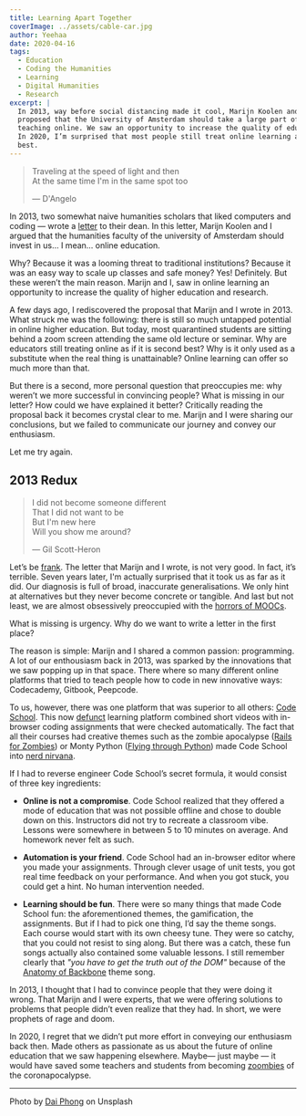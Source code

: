 ```yaml
---
title: Learning Apart Together
coverImage: ../assets/cable-car.jpg
author: Yeehaa
date: 2020-04-16
tags: 
  - Education
  - Coding the Humanities
  - Learning
  - Digital Humanities
  - Research
excerpt: | 
  In 2013, way before social distancing made it cool, Marijn Koolen and I
  proposed that the University of Amsterdam should take a large part of their
  teaching online. We saw an opportunity to increase the quality of education.
  In 2020, I’m surprised that most people still treat online learning as second
  best.
---
```


> Traveling at the speed of light and then   
> At the same time I'm in the same spot too
>
> &mdash; D'Angelo

In 2013, two somewhat naive humanities scholars that liked computers and coding
&mdash; wrote a [letter](https://gist.github.com/marijnkoolen/6208750) to their dean. In this letter, Marijn Koolen and I argued that the humanities faculty of the university of Amsterdam should invest in us&hellip; I mean&hellip; online education. 

Why? Because it was a looming threat to traditional institutions? Because it was
an easy way to scale up classes and safe money? Yes! Definitely. But these weren’t the main reason. Marijn and I, saw in online learning an opportunity to increase the quality of higher education and research.

A few days ago, I rediscovered the proposal that Marijn and I wrote in 2013. What struck me was the following: there is still so much untapped potential in online higher education. But today, most quarantined students are sitting behind a zoom screen attending the same old lecture or seminar. Why are educators still treating online as if it is second best? Why is it only used as a substitute when the real thing is unattainable? Online learning can offer so much more than that.

But there is a second, more personal question that preoccupies me: why weren’t we more successful in convincing people? What is missing in our letter? How could we have explained it better? Critically reading the proposal back it becomes crystal clear to me. Marijn and I were sharing our conclusions, but we failed to communicate our journey and convey our enthusiasm. 

Let me try again.

## 2013 Redux

> I did not become someone different   
> That I did not want to be   
> But I'm new here   
> Will you show me around?
>
> &mdash; Gil Scott-Heron

Let’s be [frank](https://www.uva.nl/profiel/v/r/f.p.i.m.vanvree/f.p.i.m.vanvree.html?cb). The letter that Marijn and I wrote, is not very good. In
fact, it’s terrible. Seven years later, I'm  actually surprised that it took us
as far as it did. Our diagnosis is full of broad, inaccurate generalisations. We
only hint at alternatives but they never become concrete or tangible. And last
but not least, we are almost obsessively preoccupied with the [horrors of
MOOCs](https://www.mooc-list.com/tags/horror).

What is missing is urgency. Why do we want to write a letter in the first place?

The reason is simple: Marijn and I shared a common passion: programming. A lot of our enthousiasm back in 2013, was sparked by the innovations that we saw popping up in that space. There where so many different online platforms that tried to teach people how to code in new innovative ways: Codecademy, Gitbook, Peepcode.

To us, however, there was one platform that was superior to all others: [Code
School](https://www.youtube.com/channel/UCUFbBYzSUafxMpUbTmroGhg). This now
[defunct](https://techcrunch.com/2015/01/26/online-learning-service-pluralsight-acquires-code-school-for-36-million/?guccounter=1&guce_referrer=aHR0cHM6Ly93d3cuZ29vZ2xlLmNvbS8&guce_referrer_sig=AQAAAKl1FdHKIHpcP0q6mq-o9wLOibALGWj_ggQv8xHqEgvJPip7Sz4Ks27-LI3MxGdo55-Lp8l9WkpuOgkjHawCRFAqu3lupNqIZa8BeiqIGT6mYi403dQ5obyfXPlDdM9RQLJECFx0F-C8Apc-6_riKxRY-dEz8jLQcmrRu76nh52a)
learning platform combined short videos with in-browser coding assignments that
were checked automatically. The fact that all their courses had creative themes
such as the zombie apocalypse ([Rails for
Zombies](https://www.youtube.com/watch?v=k4Zg6cLPO4Q)) or Monty Python ([Flying
through Python](https://www.youtube.com/watch?v=-INpnJROvgM)) made Code School into [nerd nirvana](https://www.youtube.com/watch?v=FklUAoZ6KxY).

If I had to reverse engineer Code School’s secret formula, it would consist of three key ingredients:

+ **Online is not a compromise**. Code School realized that they offered a mode of education that was not possible offline and chose to double down on this. Instructors did not try to recreate a classroom vibe. Lessons were somewhere in between 5 to 10 minutes on average. And homework never felt as such.

+ **Automation is your friend**. Code School had an in-browser editor where you made your assignments. Through clever usage of unit tests, you got real time feedback on your performance. And when you got stuck, you could get a hint. No human intervention needed.

+ **Learning should be fun**. There were so many things that made Code School fun: the aforementioned themes, the gamification, the assignments. But if I had to pick one thing, I’d say the theme songs. Each course would start with its own cheesy tune. They were so catchy, that you could not resist to sing along. But there was a catch, these fun songs actually also contained some valuable lessons. I still remember clearly that *"you have to get the truth out of the DOM"* because of the [Anatomy of Backbone](https://www.youtube.com/watch?v=L8dJY_gfcPo) theme song.

In 2013, I thought that I had to convince people that they were doing it wrong.
That Marijn and I were experts, that we were offering solutions to problems that
people didn’t even realize that they had. In short, we were prophets of rage
and doom.

In 2020, I regret that we didn’t put more effort in conveying our enthusiasm
back then. Made others as passionate as us about the future of online education
that we saw happening elsewhere. Maybe&mdash; just maybe &mdash; it would have
saved some teachers and students from becoming
[zoombies](https://www.imdb.com/title/tt5340882/) of the coronapocalypse.

---
Photo by [Dai Phong](https://unsplash.com/@ddanh85?utm_source=unsplash&utm_medium=referral&utm_content=creditCopyText) on Unsplash


